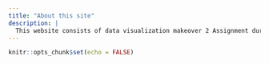 ```yaml
---
title: "About this site"
description: |
  This website consists of data visualization makeover 2 Assignment during the AS2021-2022 TERM 2. I hope you enjoy it. 
---
```


```r
knitr::opts_chunk$set(echo = FALSE)
```

